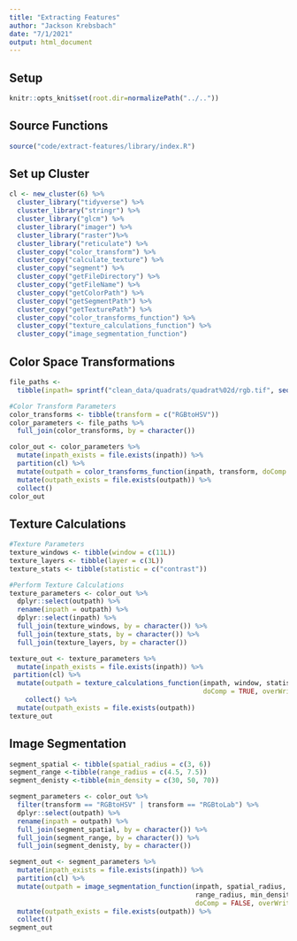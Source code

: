 ```yaml
---
title: "Extracting Features"
author: "Jackson Krebsbach"
date: "7/1/2021"
output: html_document
---
```


## Setup
```r
knitr::opts_knit$set(root.dir=normalizePath("../.."))
```

## Source Functions
```r
source("code/extract-features/library/index.R")
```

## Set up Cluster
```r
cl <- new_cluster(6) %>%
  cluster_library("tidyverse") %>%
  clusxter_library("stringr") %>%
  cluster_library("glcm") %>%
  cluster_library("imager") %>%
  cluster_library("raster")%>%
  cluster_library("reticulate") %>%
  cluster_copy("color_transform") %>%
  cluster_copy("calculate_texture") %>%
  cluster_copy("segment") %>%
  cluster_copy("getFileDirectory") %>%
  cluster_copy("getFileName") %>%
  cluster_copy("getColorPath") %>%
  cluster_copy("getSegmentPath") %>%
  cluster_copy("getTexturePath") %>%
  cluster_copy("color_transforms_function") %>%
  cluster_copy("texture_calculations_function") %>%
  cluster_copy("image_segmentation_function")
```

## Color Space Transformations
```r
file_paths <- 
  tibble(inpath= sprintf("clean_data/quadrats/quadrat%02d/rgb.tif", seq(34, 83, 1))) 

#Color Transform Parameters
color_transforms <- tibble(transform = c("RGBtoHSV"))
color_parameters <- file_paths %>% 
  full_join(color_transforms, by = character())

color_out <- color_parameters %>%
  mutate(inpath_exists = file.exists(inpath)) %>%
  partition(cl) %>%
  mutate(outpath = color_transforms_function(inpath, transform, doComp = FALSE, overWrite = FALSE)) %>%
  mutate(outpath_exists = file.exists(outpath)) %>%
  collect()
color_out
```

## Texture Calculations
```r
#Texture Parameters
texture_windows <- tibble(window = c(11L)) 
texture_layers <- tibble(layer = c(3L))
texture_stats <- tibble(statistic = c("contrast"))

#Perform Texture Calculations
texture_parameters <- color_out %>%
  dplyr::select(outpath) %>%
  rename(inpath = outpath) %>%
  dplyr::select(inpath) %>%
  full_join(texture_windows, by = character()) %>% 
  full_join(texture_stats, by = character()) %>%
  full_join(texture_layers, by = character())

texture_out <- texture_parameters %>%
  mutate(inpath_exists = file.exists(inpath)) %>%
 partition(cl) %>%
  mutate(outpath = texture_calculations_function(inpath, window, statistic, layer,
                                                 doComp = TRUE, overWrite = FALSE)) %>%
    collect() %>%
  mutate(outpath_exists = file.exists(outpath)) 
texture_out
```

## Image Segmentation
```r
segment_spatial <- tibble(spatial_radius = c(3, 6))
segment_range <-tibble(range_radius = c(4.5, 7.5))
segment_denisty <-tibble(min_density = c(30, 50, 70))

segment_parameters <- color_out %>%
  filter(transform == "RGBtoHSV" | transform == "RGBtoLab") %>%
  dplyr::select(outpath) %>%
  rename(inpath = outpath) %>%
  full_join(segment_spatial, by = character()) %>% 
  full_join(segment_range, by = character()) %>%
  full_join(segment_denisty, by = character())

segment_out <- segment_parameters %>%
  mutate(inpath_exists = file.exists(inpath)) %>%
  partition(cl) %>%
  mutate(outpath = image_segmentation_function(inpath, spatial_radius,
                                               range_radius, min_density,
                                               doComp = FALSE, overWrite = FALSE)) %>%
  mutate(outpath_exists = file.exists(outpath)) %>%
  collect()
segment_out 
```

